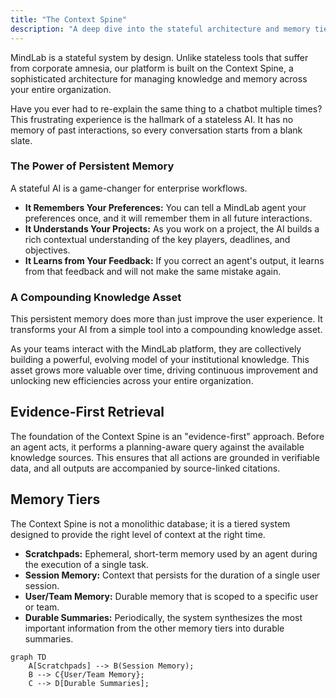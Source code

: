 ```yaml
---
title: "The Context Spine"
description: "A deep dive into the stateful architecture and memory tiers that power the MindLab platform."
---
```


MindLab is a stateful system by design. Unlike stateless tools that suffer from corporate amnesia, our platform is built on the Context Spine, a sophisticated architecture for managing knowledge and memory across your entire organization.

Have you ever had to re-explain the same thing to a chatbot multiple times? This frustrating experience is the hallmark of a stateless AI. It has no memory of past interactions, so every conversation starts from a blank slate.

### The Power of Persistent Memory

A stateful AI is a game-changer for enterprise workflows.

-   **It Remembers Your Preferences:** You can tell a MindLab agent your preferences once, and it will remember them in all future interactions.
-   **It Understands Your Projects:** As you work on a project, the AI builds a rich contextual understanding of the key players, deadlines, and objectives.
-   **It Learns from Your Feedback:** If you correct an agent's output, it learns from that feedback and will not make the same mistake again.

### A Compounding Knowledge Asset

This persistent memory does more than just improve the user experience. It transforms your AI from a simple tool into a compounding knowledge asset.

As your teams interact with the MindLab platform, they are collectively building a powerful, evolving model of your institutional knowledge. This asset grows more valuable over time, driving continuous improvement and unlocking new efficiencies across your entire organization.

## Evidence-First Retrieval

The foundation of the Context Spine is an "evidence-first" approach. Before an agent acts, it performs a planning-aware query against the available knowledge sources. This ensures that all actions are grounded in verifiable data, and all outputs are accompanied by source-linked citations.

## Memory Tiers

The Context Spine is not a monolithic database; it is a tiered system designed to provide the right level of context at the right time.

-   **Scratchpads:** Ephemeral, short-term memory used by an agent during the execution of a single task.
-   **Session Memory:** Context that persists for the duration of a single user session.
-   **User/Team Memory:** Durable memory that is scoped to a specific user or team.
-   **Durable Summaries:** Periodically, the system synthesizes the most important information from the other memory tiers into durable summaries.

```mermaid
graph TD
    A[Scratchpads] --> B(Session Memory);
    B --> C{User/Team Memory};
    C --> D[Durable Summaries];